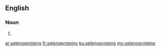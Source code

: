 ==English==

===Noun===
{{head|en|plural}}

# {{plural of|selenoprotein|lang=en}}

[[ar:selenoproteins]]
[[fr:selenoproteins]]
[[ku:selenoproteins]]
[[my:selenoproteins]]
